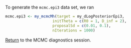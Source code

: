To generate the `mcmc.epi3` data set, we ran

```r
mcmc.epi3 <- my_mcmcMh(target = my_dLogPosteriorEpi3,
                     initTheta = c(R0 = 1, D_inf = 2),
                     proposalSd = c(0.01, 0.1),
                     nIterations = 1000)
```

[Return](mcmc_diagnostics.html#summary-statistics) to the MCMC diagnostics session.
